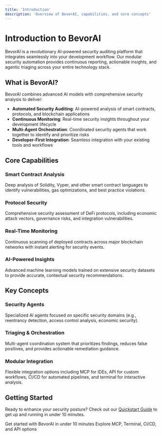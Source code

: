 ```yaml
---
title: 'Introduction'
description: 'Overview of BevorAI, capabilities, and core concepts'
---
```


# Introduction to BevorAI

BevorAI is a revolutionary AI-powered security auditing platform that integrates seamlessly into your development workflow. Our modular security automation provides continuous reporting, actionable insights, and agentic triaging across your entire technology stack.

## What is BevorAI?

BevorAI combines advanced AI models with comprehensive security analysis to deliver:

- **Automated Security Auditing**: AI-powered analysis of smart contracts, protocols, and blockchain applications
- **Continuous Monitoring**: Real-time security insights throughout your development lifecycle
- **Multi-Agent Orchestration**: Coordinated security agents that work together to identify and prioritize risks
- **Developer-First Integration**: Seamless integration with your existing tools and workflows

## Core Capabilities

### Smart Contract Analysis
Deep analysis of Solidity, Vyper, and other smart contract languages to identify vulnerabilities, gas optimizations, and best practice violations.

### Protocol Security
Comprehensive security assessment of DeFi protocols, including economic attack vectors, governance risks, and integration vulnerabilities.

### Real-Time Monitoring
Continuous scanning of deployed contracts across major blockchain networks with instant alerting for security events.

### AI-Powered Insights
Advanced machine learning models trained on extensive security datasets to provide accurate, contextual security recommendations.

## Key Concepts

### Security Agents
Specialized AI agents focused on specific security domains (e.g., reentrancy detection, access control analysis, economic security).

### Triaging & Orchestration
Multi-agent coordination system that prioritizes findings, reduces false positives, and provides actionable remediation guidance.

### Modular Integration
Flexible integration options including MCP for IDEs, API for custom workflows, CI/CD for automated pipelines, and terminal for interactive analysis.

## Getting Started

Ready to enhance your security posture? Check out our [Quickstart Guide](/getting-started/quickstart) to get up and running in under 10 minutes.

<CardGroup cols={2}>
  <Card title="Quickstart" icon="rocket" href="/getting-started/quickstart">
    Get started with BevorAI in under 10 minutes
  </Card>
  <Card title="Key Integrations" icon="plug" href="/getting-started/integrations">
    Explore MCP, Terminal, CI/CD, and API options
  </Card>
</CardGroup>